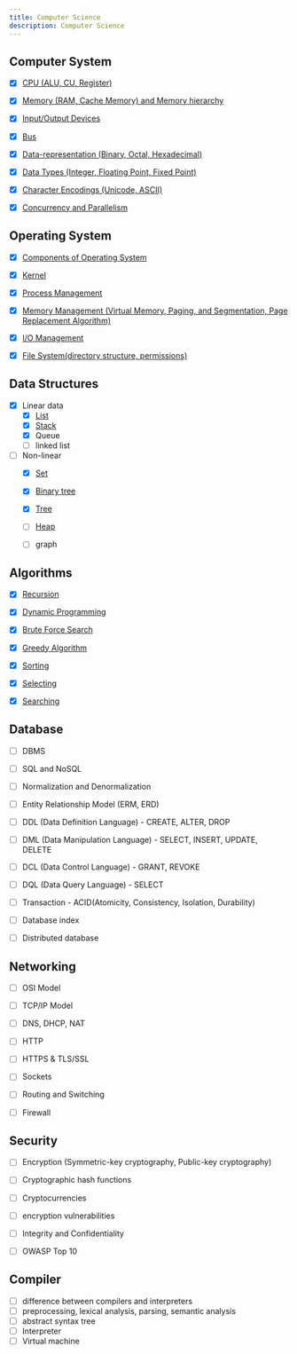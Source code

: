 ```yaml
---
title: Computer Science
description: Computer Science
---
```



## Computer System

* [x] [CPU (ALU, CU, Register)](computer-system/cpu.mdx)
* [x] [Memory (RAM, Cache Memory) and Memory hierarchy](computer-system/memory.mdx)
* [x] [Input/Output Devices](computer-system/io-devices.mdx)
* [x] [Bus](computer-system/bus.mdx)
* [x] [Data-representation (Binary, Octal, Hexadecimal)](computer-system/data-representation.mdx)
* [x] [Data Types (Integer, Floating Point, Fixed Point)](computer-system/data-types.mdx)
* [x] [Character Encodings (Unicode, ASCII)](computer-system/character-encodings.mdx)
* [x] [Concurrency and Parallelism](computer-system/concurrency-and-parallelism.mdx)


## Operating System

* [x] [Components of Operating System](operating-system/components.mdx)
* [x] [Kernel](operating-system/kernel.mdx)
* [x] [Process Management](operating-system/process-management.mdx)
* [x] [Memory Management (Virtual Memory, Paging, and Segmentation, Page Replacement Algorithm)](operating-system/memory-management.mdx)
* [x] [I/O Management](operating-system/io-management.mdx)
* [x] [File System(directory structure, permissions)](operating-system/file-system.mdx)


## Data Structures

* [x] Linear data
  * [x] [List](data-structures/list.mdx)
  * [x] [Stack](data-structures/stack.mdx)
  * [x] Queue
  * [ ] linked list
* [ ] Non-linear
  * [x] [Set](data-structures/set.mdx)
  * [x] [Binary tree](data-structures/binary-tree.mdx)
  * [x] [Tree](data-structures/tree.mdx)
  * [ ] [Heap](data-structures/heap.mdx)
  * [ ] graph


## Algorithms

* [x] [Recursion](algorithms/recursion.mdx)
* [x] [Dynamic Programming](algorithms/dynamic-programming.mdx)
* [x] [Brute Force Search](algorithms/brute-force-search.mdx)
* [x] [Greedy Algorithm](algorithms/greedy-algorithm.mdx)
* [x] [Sorting](algorithms/sorting.mdx)
* [x] [Selecting](algorithms/selecting.mdx)
* [x] [Searching](algorithms/searching.mdx)


## Database

* [ ] DBMS
* [ ] SQL and NoSQL
* [ ] Normalization and Denormalization
* [ ] Entity Relationship Model (ERM, ERD)
* [ ] DDL (Data Definition Language) - CREATE, ALTER, DROP
* [ ] DML (Data Manipulation Language) - SELECT, INSERT, UPDATE, DELETE
* [ ] DCL (Data Control Language) - GRANT, REVOKE
* [ ] DQL (Data Query Language) - SELECT
* [ ] Transaction - ACID(Atomicity, Consistency, Isolation, Durability)
* [ ] Database index
* [ ] Distributed database


## Networking

* [ ] OSI Model
* [ ] TCP/IP Model
* [ ] DNS, DHCP, NAT
* [ ] HTTP
* [ ] HTTPS & TLS/SSL
* [ ] Sockets
* [ ] Routing and Switching
* [ ] Firewall


## Security

* [ ] Encryption (Symmetric-key cryptography, Public-key cryptography)
* [ ] Cryptographic hash functions
* [ ] Cryptocurrencies
* [ ] encryption vulnerabilities
* [ ] Integrity and Confidentiality
* [ ] OWASP Top 10


## Compiler

* [ ] difference between compilers and interpreters
* [ ] preprocessing, lexical analysis, parsing, semantic analysis
* [ ] abstract syntax tree
* [ ] Interpreter
* [ ] Virtual machine
